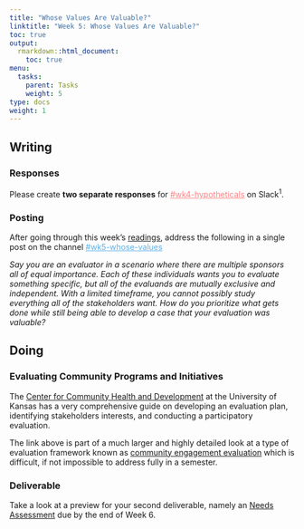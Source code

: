 ```yaml
---
title: "Whose Values Are Valuable?"
linktitle: "Week 5: Whose Values Are Valuable?"
toc: true
output:
  rmarkdown::html_document:
    toc: true
menu:
  tasks:
    parent: Tasks
    weight: 5
type: docs
weight: 1
---
```


## Writing

### Responses

Please create **two separate responses** for <a href="https://edp617spring2023.slack.com/archives/C04MUEDMDSM" target="_blank" style='color:#ff8384;'>#wk4-hypotheticals</a> on Slack<sup>1</sup>. 

### Posting

After going through this week's [readings](/readings/05-readings), address the following in a single post on the channel <a href="https://edp617spring2023.slack.com/archives/C04NFJML0TX" target="_blank" style='color:#5eb0e5;'>#wk5-whose-values</a>

<i>Say you are an evaluator in a scenario where there are multiple sponsors all of equal importance. Each of these individuals wants you to evaluate something specific, but all of the evaluands are mutually exclusive and independent. With a limited timeframe, you cannot possibly study everything all of the stakeholders want. How do you prioritize what gets done while still being able to develop a case that your evaluation was valuable?</i>

## Doing

### Evaluating Community Programs and Initiatives

The [Center for Community Health and Development](https://ctb.ku.edu/en/evaluating-community-programs-and-initiatives) at the University of Kansas has a very comprehensive guide on developing an evaluation plan, identifying stakeholders interests, and conducting a participatory evaluation.

The link above is part of a much larger and highly detailed look at a type of evaluation framework known as [community engagement evaluation](https://ctb.ku.edu/en/table-of-contents) which is difficult, if not impossible to address fully in a semester.

### Deliverable

Take a look at a preview for your second deliverable, namely an [Needs Assessment](/deliverables/02-needs-assessment/) due by the end of Week 6.
